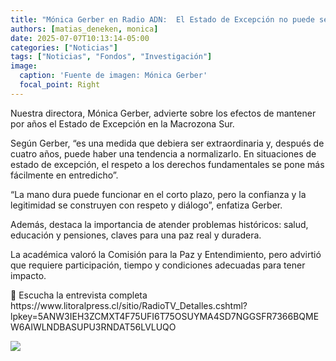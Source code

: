 ```yaml
---
title: "Mónica Gerber en Radio ADN:  El Estado de Excepción no puede ser la norma"
authors: [matias_deneken, monica]
date: 2025-07-07T10:13:14-05:00
categories: ["Noticias"]
tags: ["Noticias", "Fondos", "Investigación"]
image:
  caption: 'Fuente de imagen: Mónica Gerber'
  focal_point: Right
---
```


Nuestra directora, Mónica Gerber, advierte sobre los efectos de mantener por años el Estado de Excepción en la Macrozona Sur.

Según Gerber, “es una medida que debiera ser extraordinaria y, después de cuatro años, puede haber una tendencia a normalizarlo. En situaciones de estado de excepción, el respeto a los derechos fundamentales se pone más fácilmente en entredicho”.

“La mano dura puede funcionar en el corto plazo, pero la confianza y la legitimidad se construyen con respeto y diálogo”, enfatiza Gerber.

Además, destaca la importancia de atender problemas históricos: salud, educación y pensiones, claves para una paz real y duradera.

La académica valoró la Comisión para la Paz y Entendimiento, pero advirtió que requiere participación, tiempo y condiciones adecuadas para tener impacto.

🔗 Escucha la entrevista completa https://www.litoralpress.cl/sitio/RadioTV_Detalles.cshtml?lpkey=5ANW3IEH3ZCMXT4F75UFI6T75OSUYMA4SD7NGGSFR7366BQMEW6AIWLNDBASUPU3RNDAT56LVLUQO

![](featured.jpg)
